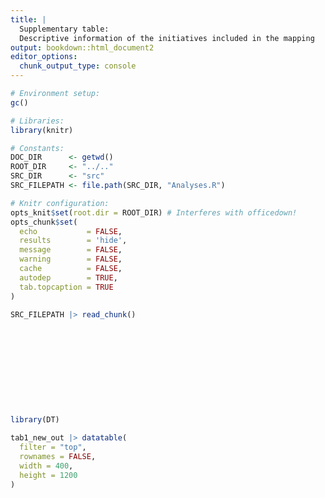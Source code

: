 ```yaml
---
title: |
  Supplementary table:
  Descriptive information of the initiatives included in the mapping
output: bookdown::html_document2
editor_options:
  chunk_output_type: console
---
```


```r
# Environment setup:
gc()

# Libraries:
library(knitr)

# Constants:
DOC_DIR      <- getwd()
ROOT_DIR     <- "../.."
SRC_DIR      <- "src"
SRC_FILEPATH <- file.path(SRC_DIR, "Analyses.R")

# Knitr configuration:
opts_knit$set(root.dir = ROOT_DIR) # Interferes with officedown!
opts_chunk$set(
  echo           = FALSE,
  results        = 'hide',
  message        = FALSE,
  warning        = FALSE,
  cache          = FALSE,
  autodep        = TRUE,
  tab.topcaption = TRUE
)
```

```r
SRC_FILEPATH |> read_chunk()
```

```r
```

```r
```

```r
```

```r
```

```r
```

```r
```

```r
```

```r
```

```r
```

```r
```

```r
library(DT)

tab1_new_out |> datatable(
  filter = "top",
  rownames = FALSE,
  width = 400,
  height = 1200
)
```
